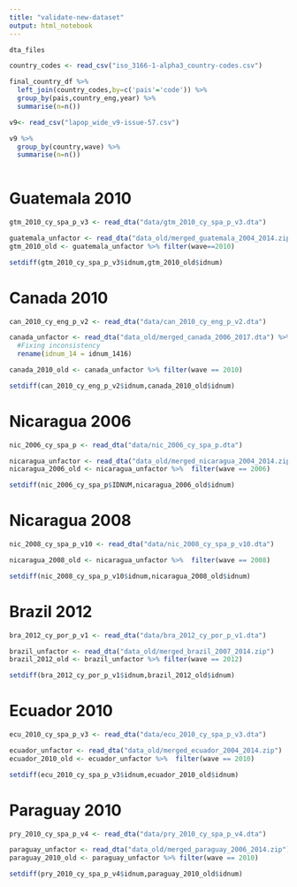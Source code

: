 ```yaml
---
title: "validate-new-dataset"
output: html_notebook
---
```

```r
dta_files
```


```r
country_codes <- read_csv("iso_3166-1-alpha3_country-codes.csv")
```

```r
final_country_df %>%
  left_join(country_codes,by=c('pais'='code')) %>% 
  group_by(pais,country_eng,year) %>% 
  summarise(n=n())
```

```r
v9<- read_csv("lapop_wide_v9-issue-57.csv")
```

```r
v9 %>% 
  group_by(country,wave) %>% 
  summarise(n=n())
  
```


# Guatemala 2010

```r
gtm_2010_cy_spa_p_v3 <- read_dta("data/gtm_2010_cy_spa_p_v3.dta")
```

```r
guatemala_unfactor <- read_dta("data_old/merged_guatemala_2004_2014.zip")
gtm_2010_old <- guatemala_unfactor %>% filter(wave==2010)
```

```r
setdiff(gtm_2010_cy_spa_p_v3$idnum,gtm_2010_old$idnum)
```


# Canada 2010

```r
can_2010_cy_eng_p_v2 <- read_dta("data/can_2010_cy_eng_p_v2.dta")
```

```r
canada_unfactor <- read_dta("data_old/merged_canada_2006_2017.dta") %>% 
  #Fixing inconsistency
  rename(idnum_14 = idnum_1416)

canada_2010_old <- canada_unfactor %>% filter(wave == 2010)
```

```r
setdiff(can_2010_cy_eng_p_v2$idnum,canada_2010_old$idnum)
```

# Nicaragua 2006

```r
nic_2006_cy_spa_p <- read_dta("data/nic_2006_cy_spa_p.dta")
```

```r
nicaragua_unfactor <- read_dta("data_old/merged_nicaragua_2004_2014.zip")
nicaragua_2006_old <- nicaragua_unfactor %>%  filter(wave == 2006)
```

```r
setdiff(nic_2006_cy_spa_p$IDNUM,nicaragua_2006_old$idnum)
```

# Nicaragua 2008

```r
nic_2008_cy_spa_p_v10 <- read_dta("data/nic_2008_cy_spa_p_v10.dta")
```

```r
nicaragua_2008_old <- nicaragua_unfactor %>%  filter(wave == 2008)
```

```r
setdiff(nic_2008_cy_spa_p_v10$idnum,nicaragua_2008_old$idnum)
```

# Brazil 2012

```r
bra_2012_cy_por_p_v1 <- read_dta("data/bra_2012_cy_por_p_v1.dta")
```

```r
brazil_unfactor <- read_dta("data_old/merged_brazil_2007_2014.zip")
brazil_2012_old <- brazil_unfactor %>% filter(wave == 2012)
```

```r
setdiff(bra_2012_cy_por_p_v1$idnum,brazil_2012_old$idnum)
```

# Ecuador 2010

```r
ecu_2010_cy_spa_p_v3 <- read_dta("data/ecu_2010_cy_spa_p_v3.dta")
```

```r
ecuador_unfactor <- read_dta("data_old/merged_ecuador_2004_2014.zip")
ecuador_2010_old <- ecuador_unfactor %>%  filter(wave == 2010)
```

```r
setdiff(ecu_2010_cy_spa_p_v3$idnum,ecuador_2010_old$idnum)
```

# Paraguay 2010

```r
pry_2010_cy_spa_p_v4 <- read_dta("data/pry_2010_cy_spa_p_v4.dta")
```

```r
paraguay_unfactor <- read_dta("data_old/merged_paraguay_2006_2014.zip")
paraguay_2010_old <- paraguay_unfactor %>% filter(wave == 2010)
```

```r
setdiff(pry_2010_cy_spa_p_v4$idnum,paraguay_2010_old$idnum)
```

